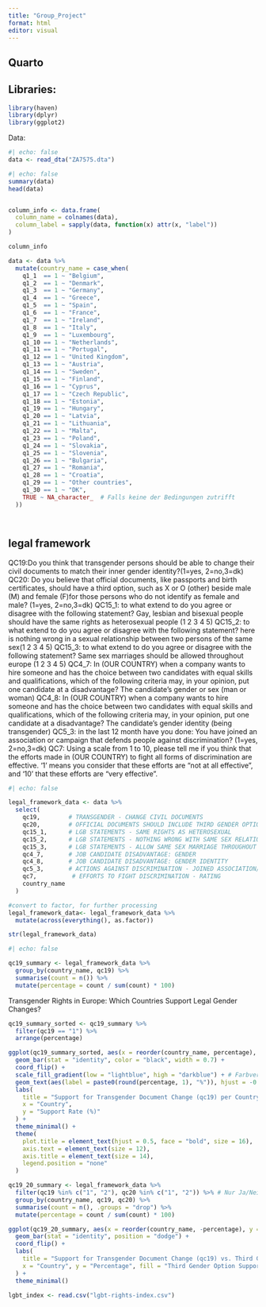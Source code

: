 ```yaml
---
title: "Group_Project"
format: html
editor: visual
---
```


## Quarto

## Libraries:

```r
library(haven)
library(dplyr)
library(ggplot2)
```

Data:

```r
#| echo: false
data <- read_dta("ZA7575.dta")
```

```r
#| echo: false
summary(data)
head(data)


column_info <- data.frame(
  column_name = colnames(data),
  column_label = sapply(data, function(x) attr(x, "label"))
)

column_info

data <- data %>%
  mutate(country_name = case_when(
    q1_1  == 1 ~ "Belgium",
    q1_2  == 1 ~ "Denmark",
    q1_3  == 1 ~ "Germany",
    q1_4  == 1 ~ "Greece",
    q1_5  == 1 ~ "Spain",
    q1_6  == 1 ~ "France",
    q1_7  == 1 ~ "Ireland",
    q1_8  == 1 ~ "Italy",
    q1_9  == 1 ~ "Luxembourg",
    q1_10 == 1 ~ "Netherlands",
    q1_11 == 1 ~ "Portugal",
    q1_12 == 1 ~ "United Kingdom",
    q1_13 == 1 ~ "Austria",
    q1_14 == 1 ~ "Sweden",
    q1_15 == 1 ~ "Finland",
    q1_16 == 1 ~ "Cyprus",
    q1_17 == 1 ~ "Czech Republic",
    q1_18 == 1 ~ "Estonia",
    q1_19 == 1 ~ "Hungary",
    q1_20 == 1 ~ "Latvia",
    q1_21 == 1 ~ "Lithuania",
    q1_22 == 1 ~ "Malta",
    q1_23 == 1 ~ "Poland",
    q1_24 == 1 ~ "Slovakia",
    q1_25 == 1 ~ "Slovenia",
    q1_26 == 1 ~ "Bulgaria",
    q1_27 == 1 ~ "Romania",
    q1_28 == 1 ~ "Croatia",
    q1_29 == 1 ~ "Other countries",
    q1_30 == 1 ~ "DK",
    TRUE ~ NA_character_  # Falls keine der Bedingungen zutrifft
  ))




```

## legal framework

QC19:Do you think that transgender persons should be able to change their civil documents to match their inner gender identity?(1=yes, 2=no,3=dk) QC20: Do you believe that official documents, like passports and birth certificates, should have a third option, such as X or O (other) beside male (M) and female (F)for those persons who do not identify as female and male? (1=yes, 2=no,3=dk) QC15_1: to what extend to do you agree or disagree with the following statement? Gay, lesbian and bisexual people should have the same rights as heterosexual people (1 2 3 4 5) QC15_2: to what extend to do you agree or disagree with the following statement? here is nothing wrong in a sexual relationship between two persons of the same sex(1 2 3 4 5) QC15_3: to what extend to do you agree or disagree with the following statement? Same sex marriages should be allowed throughout europe (1 2 3 4 5) QC4_7: In (OUR COUNTRY) when a company wants to hire someone and has the choice between two candidates with equal skills and qualifications, which of the following criteria may, in your opinion, put one candidate at a disadvantage? The candidate’s gender or sex (man or woman) QC4_8: In (OUR COUNTRY) when a company wants to hire someone and has the choice between two candidates with equal skills and qualifications, which of the following criteria may, in your opinion, put one candidate at a disadvantage? The candidate’s gender identity (being transgender) QC5_3: in the last 12 month have you done: You have joined an association or campaign that defends people against discrimination? (1=yes, 2=no,3=dk) QC7: Using a scale from 1 to 10, please tell me if you think that the efforts made in (OUR COUNTRY) to fight all forms of discrimination are effective. ‘1’ means you consider that these efforts are "not at all effective", and ‘10’ that these efforts are "very effective".

```r
#| echo: false

legal_framework_data <- data %>%
  select(
    qc19,        # TRANSGENDER - CHANGE CIVIL DOCUMENTS
    qc20,        # OFFICIAL DOCUMENTS SHOULD INCLUDE THIRD GENDER OPTION
    qc15_1,      # LGB STATEMENTS - SAME RIGHTS AS HETEROSEXUAL
    qc15_2,      # LGB STATEMENTS - NOTHING WRONG WITH SAME SEX RELATIONSHIPS
    qc15_3,      # LGB STATEMENTS - ALLOW SAME SEX MARRIAGE THROUGHOUT EUROPE
    qc4_7,       # JOB CANDIDATE DISADVANTAGE: GENDER
    qc4_8,       # JOB CANDIDATE DISADVANTAGE: GENDER IDENTITY
    qc5_3,       # ACTIONS AGAINST DISCRIMINATION - JOINED ASSOCIATION/CAMPAIGN
    qc7,          # EFFORTS TO FIGHT DISCRIMINATION - RATING
    country_name
  )

#convert to factor, for further processing
legal_framework_data<- legal_framework_data %>%
  mutate(across(everything(), as.factor))

str(legal_framework_data)


```




```r
#| echo: false

qc19_summary <- legal_framework_data %>%
  group_by(country_name, qc19) %>%
  summarise(count = n()) %>%
  mutate(percentage = count / sum(count) * 100)

```


Transgender Rights in Europe: Which Countries Support Legal Gender Changes?

```r
qc19_summary_sorted <- qc19_summary %>%
  filter(qc19 == "1") %>%
  arrange(percentage)

ggplot(qc19_summary_sorted, aes(x = reorder(country_name, percentage), y = percentage, fill = percentage)) +
  geom_bar(stat = "identity", color = "black", width = 0.7) +
  coord_flip() +
  scale_fill_gradient(low = "lightblue", high = "darkblue") + # Farbverlauf für bessere Lesbarkeit
  geom_text(aes(label = paste0(round(percentage, 1), "%")), hjust = -0.2, size = 5, fontface = "bold") +
  labs(
    title = "Support for Transgender Document Change (qc19) per Country",
    x = "Country",
    y = "Support Rate (%)"
  ) +
  theme_minimal() +
  theme(
    plot.title = element_text(hjust = 0.5, face = "bold", size = 16),
    axis.text = element_text(size = 12),
    axis.title = element_text(size = 14),
    legend.position = "none"
  )
```


```r
qc19_20_summary <- legal_framework_data %>%
  filter(qc19 %in% c("1", "2"), qc20 %in% c("1", "2")) %>% # Nur Ja/Nein-Antworten
  group_by(country_name, qc19, qc20) %>%
  summarise(count = n(), .groups = "drop") %>%
  mutate(percentage = count / sum(count) * 100)

ggplot(qc19_20_summary, aes(x = reorder(country_name, -percentage), y = percentage, fill = qc20)) +
  geom_bar(stat = "identity", position = "dodge") +
  coord_flip() +
  labs(
    title = "Support for Transgender Document Change (qc19) vs. Third Gender Option (qc20)",
    x = "Country", y = "Percentage", fill = "Third Gender Option Support"
  ) +
  theme_minimal()
```




```r
lgbt_index <- read.csv("lgbt-rights-index.csv")
```




